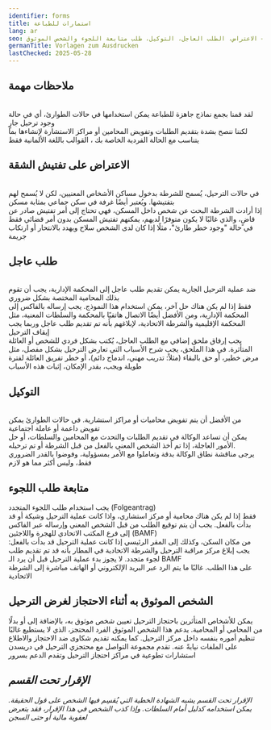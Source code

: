 ```yaml
---
identifier: forms
title: استمارات للطباعة
lang: ar
seo: قوالب قابلة للطباعة للطوارئ في حالة الترحيل الوشيك في ساكسونيا – الاعتراض، الطلب العاجل، التوكيل، طلب متابعة اللجوء والشخص الموثوق
germanTitle: Vorlagen zum Ausdrucken
lastChecked: 2025-05-28
---
```


##  ﻣﻼﺣﻈﺎﺕ ﻣﻬﻤﺔ
<br/> لقد قمنا بجمع نماذج جاهزة للطباعة يمكن استخدامها في حالات الطوارئ، أي في حالة وجود ترحيل جارٍ
<br/> لكننا ننصح بشدة بتقديم الطلبات وتفويض المحامين أو مراكز الاستشارة لإنشاءها بما يتناسب مع الحالة الفردية الخاصة بك
، ﺍﻟﻘﻮﺍﻟﺐ ﺑﺎﻟﻠﻐﺔ ﺍﻷﻟﻤﺎﻧﻴﺔ ﻓﻘﻂ 

## ﺍﻻﻋﺘﺮﺍﺽ ﻋﻠﻰ ﺗﻔﺘﻴﺶ ﺍﻟﺸﻘﺔ

<ExternalShortLink identifier="form_search"/>

<br/> في حالات الترحيل، يُسمح للشرطة بدخول مساكن الأشخاص المعنيين، لكن لا يُسمح لهم بتفتيشها. ويُعتبر أيضًا غرفة في سكن جماعي بمثابة مسكن
<br/> إذا أرادت الشرطة البحث عن شخص داخل المسكن، فهي تحتاج إلى أمر تفتيش صادر عن قاضٍ، والذي غالبًا لا يكون متوفرًا لديهم،
يمكنهم تفتيش المسكن بدون أمر قضائي فقط في حالة "وجود خطر طارئ"، مثلًا إذا كان لدى الشخص سلاح ويهدد بالانتحار أو ارتكاب جريمة

## ﻃﻠﺐ ﻋﺎﺟﻞ

<ExternalShortLink identifier="form_eilantrag"/>

<br/> ضد عملية الترحيل الجارية يمكن تقديم طلب عاجل إلى المحكمة الإدارية، يجب أن تقوم بذلك المحامية المختصة بشكل ضروري
<br/> فقط إذا لم يكن هناك حل آخر، يمكن استخدام هذا النموذج. يجب إرساله بالفاكس إلى المحكمة الإدارية، ومن الأفضل أيضًا الاتصال هاتفيًا بالمحكمة والسلطات المعنية، مثل المحكمة الإقليمية والشرطة الاتحادية، لإبلاغهم بأنه تم تقديم طلب عاجل وربما يجب إيقاف الترحيل
<br/> يجب إرفاق ملحق إضافي مع الطلب العاجل، يُكتب بشكل فردي للشخص أو العائلة المتأثرة. في هذا الملحق، يجب شرح الأسباب التي تعارض الترحيل بشكل مفصل، مثل مرض خطير، أو حق بالبقاء (مثلاً: تدريب مهني، اندماج دائم)، أو خطر تفريق العائلة لفترة طويلة
ويجب، بقدر الإمكان، إثبات هذه الأسباب

## ﺍﻟﺘﻮﻛﻴﻞ

<ExternalShortLink identifier="form_vollmacht"/>

<br/> من الأفضل أن يتم تفويض محاميات أو مراكز استشارية. في حالات الطوارئ يمكن تفويض داعمة أو عاملة اجتماعية
<br/> يمكن أن تساعد الوكالة في تقديم الطلبات والتحدث مع المحامين والسلطات، أو حل الأمور العاجلة، إذا تم أخذ الشخص المعني بالفعل من قبل الشرطة أو تم ترحيله.
<br/> يرجى مناقشة نطاق الوكالة بدقة
وتعاملوا مع الأمر بمسؤولية، وفوضوا بالقدر الضروري فقط، وليس أكثر مما هو لازم

## ﻣﺘﺎﺑﻌﺔ ﻃﻠﺐ ﺍﻟﻠﺠﻮﺀ

<ExternalShortLink identifier="form_followup"/>

يجب استخدام طلب اللجوء المتجدد
(Folgeantrag)
<br/> فقط إذا لم يكن هناك محامية أو مركز استشاري، واذا كانت عملية الترحيل وشيكة أو قد بدأت بالفعل. يجب أن يتم توقيع الطلب من قبل الشخص المعني
وإرساله عبر الفاكس إلى فرع المكتب الاتحادي للهجرة واللاجئين 
(BAMF)
<br/> من مكان السكن، وكذلك إلى المقر الرئيسي
إذا كانت عملية الترحيل قد بدأت بالفعل: يجب إبلاغ مركز مراقبة الترحيل والشرطة الاتحادية في المطار بأنه قد تم تقديم طلب لجوء متجدد. لا يجوز بدء عملية الترحيل قبل أن يرد الـ
BAMF 
<br/> على هذا 
الطلب. غالبًا ما يتم الرد عبر البريد الإلكتروني أو الهاتف مباشرة إلى الشرطة الاتحادية

## الشخص الموثوق به أثناء الاحتجاز لغرض الترحيل

<ExternalShortLink identifier="form_detention"/>

يمكن للأشخاص المتأثرين باحتجاز الترحيل تعيين شخص موثوق به، بالإضافة إلى أو بدلًا من المحامي أو المحامية. يدعم هذا الشخص الموثوق الفرد المحتجز، الذي لا يستطيع غالبًا تنظيم أموره بنفسه داخل مركز الترحيل. كما يمكنه تقديم شكاوى ضد الاحتجاز والاطلاع على الملفات نيابةً عنه. تقدم مجموعة التواصل مع محتجزي الترحيل في دريسدن استشارات تطوعية في مراكز احتجاز الترحيل وتقدم الدعم بسرور

<Address identifier="abschiebehaftkontaktgruppe" />

## الإقرار تحت القسم

<ExternalShortLink identifier="form_affidavit"/>

الإقرار تحت القسم يشبه الشهادة الخطية التي يُقسِم فيها الشخص على قول الحقيقة. يمكن استخدامه كدليل أمام السلطات. وإذا كذب الشخص في هذا الإقرار، فقد يتعرض لعقوبة مالية أو حتى السجن


